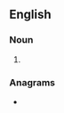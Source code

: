 ==English==
{{wikipedia}}

===Noun===
{{head|en|noun form}}

# {{plural of|en|Argive}}

===Anagrams===
* {{anagrams|en|a=aegirsv|Gervais|Gervasi|gravies|rivages}}